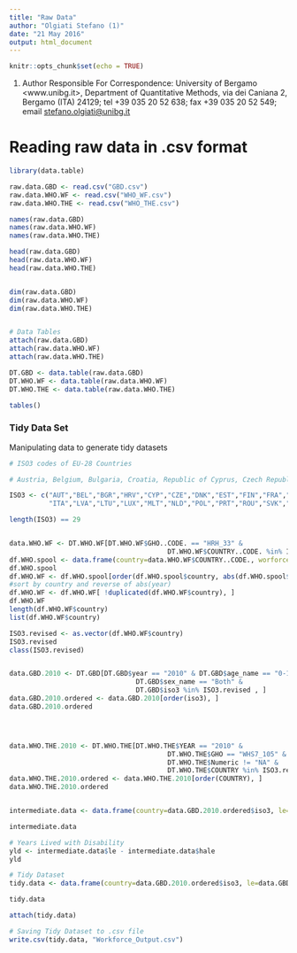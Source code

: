 ```yaml
---
title: "Raw Data"
author: "Olgiati Stefano (1)"
date: "21 May 2016"
output: html_document
---
```


```r
knitr::opts_chunk$set(echo = TRUE)
```

(1) Author Responsible For Correspondence: University of Bergamo <www.unibg.it>, Department of Quantitative Methods, via dei Caniana 2, Bergamo (ITA) 24129; tel  +39 035 20 52 638; fax +39 035 20 52 549; email <stefano.olgiati@unibg.it>

# Reading raw data in .csv format

```r
library(data.table)

raw.data.GBD <- read.csv("GBD.csv")
raw.data.WHO.WF <- read.csv("WHO_WF.csv")
raw.data.WHO.THE <- read.csv("WHO_THE.csv")

names(raw.data.GBD)
names(raw.data.WHO.WF)
names(raw.data.WHO.THE)

head(raw.data.GBD)
head(raw.data.WHO.WF)
head(raw.data.WHO.THE)


dim(raw.data.GBD)
dim(raw.data.WHO.WF)
dim(raw.data.WHO.THE)


# Data Tables
attach(raw.data.GBD)
attach(raw.data.WHO.WF)
attach(raw.data.WHO.THE)

DT.GBD <- data.table(raw.data.GBD)
DT.WHO.WF <- data.table(raw.data.WHO.WF)
DT.WHO.THE <- data.table(raw.data.WHO.THE)

tables()
```


### Tidy Data Set

Manipulating data to generate tidy datasets
```r
# ISO3 codes of EU-28 Countries

# Austria, Belgium, Bulgaria, Croatia, Republic of Cyprus, Czech Republic, Denmark, Estonia, Finland, France, Germany, Greece, Hungary, Ireland, Italy, Latvia, Lithuania, Luxembourg, Malta, Netherlands, Poland, Portugal, Romania, Slovakia, Slovenia, Spain, Sweden and the UK

ISO3 <- c("AUT","BEL","BGR","HRV","CYP","CZE","DNK","EST","FIN","FRA","DEU","GRC","HUN","IRL",
          "ITA","LVA","LTU","LUX","MLT","NLD","POL","PRT","ROU","SVK","SVN","ESP","SWE","GBR","USA")

length(ISO3) == 29


data.WHO.WF <- DT.WHO.WF[DT.WHO.WF$GHO..CODE. == "HRH_33" &
                                        DT.WHO.WF$COUNTRY..CODE. %in% ISO3, ]
df.WHO.spool <- data.frame(country=data.WHO.WF$COUNTRY..CODE., worforce=data.WHO.WF$Numeric, year=data.WHO.WF$YEAR..CODE.)
df.WHO.spool
df.WHO.WF <- df.WHO.spool[order(df.WHO.spool$country, abs(df.WHO.spool$year) ), ] 
#sort by country and reverse of abs(year)
df.WHO.WF <- df.WHO.WF[ !duplicated(df.WHO.WF$country), ]
df.WHO.WF
length(df.WHO.WF$country)
list(df.WHO.WF$country)

ISO3.revised <- as.vector(df.WHO.WF$country)
ISO3.revised
class(ISO3.revised)


data.GBD.2010 <- DT.GBD[DT.GBD$year == "2010" & DT.GBD$age_name == "0-1 years" &
                                DT.GBD$sex_name == "Both" & 
                                DT.GBD$iso3 %in% ISO3.revised , ]
data.GBD.2010.ordered <- data.GBD.2010[order(iso3), ]
data.GBD.2010.ordered




data.WHO.THE.2010 <- DT.WHO.THE[DT.WHO.THE$YEAR == "2010" & 
                                        DT.WHO.THE$GHO == "WHS7_105" & 
                                        DT.WHO.THE$Numeric != "NA" & 
                                        DT.WHO.THE$COUNTRY %in% ISO3.revised,  ]
data.WHO.THE.2010.ordered <- data.WHO.THE.2010[order(COUNTRY), ]
data.WHO.THE.2010.ordered


intermediate.data <- data.frame(country=data.GBD.2010.ordered$iso3, le=data.GBD.2010.ordered$le, hale=data.GBD.2010.ordered$hale, the=data.WHO.THE.2010.ordered$Numeric, worforce=df.WHO.WF$worforce)

intermediate.data

# Years Lived with Disability
yld <- intermediate.data$le - intermediate.data$hale
yld

# Tidy Dataset
tidy.data <- data.frame(country=data.GBD.2010.ordered$iso3, le=data.GBD.2010.ordered$le, hale=data.GBD.2010.ordered$hale, yld=yld, the=data.WHO.THE.2010.ordered$Numeric, worforce=df.WHO.WF$worforce)

tidy.data

attach(tidy.data)

# Saving Tidy Dataset to .csv file
write.csv(tidy.data, "Workforce_Output.csv")
```